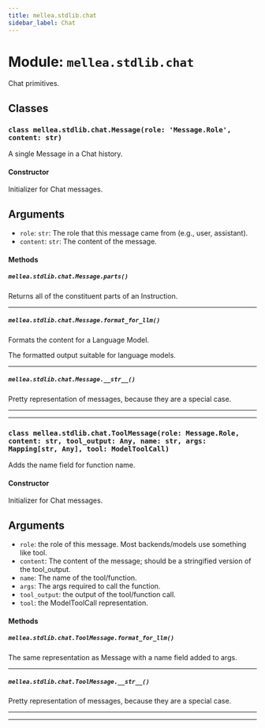 ```yaml
---
title: mellea.stdlib.chat
sidebar_label: Chat
---
```


# Module: `mellea.stdlib.chat`

Chat primitives.

## Classes

### `class mellea.stdlib.chat.Message(role: 'Message.Role', content: str)`

A single Message in a Chat history.

#### Constructor

Initializer for Chat messages.


## Arguments

* `role`: `str`: The role that this message came from (e.g., user, assistant).
* `content`: `str`: The content of the message.

#### Methods

##### `mellea.stdlib.chat.Message.parts()`

Returns all of the constituent parts of an Instruction.

-----

##### `mellea.stdlib.chat.Message.format_for_llm()`

Formats the content for a Language Model.

The formatted output suitable for language models.

-----

##### `mellea.stdlib.chat.Message.__str__()`

Pretty representation of messages, because they are a special case.

-----

---

### `class mellea.stdlib.chat.ToolMessage(role: Message.Role, content: str, tool_output: Any, name: str, args: Mapping[str, Any], tool: ModelToolCall)`

Adds the name field for function name.

#### Constructor

Initializer for Chat messages.


## Arguments

* `role`: the role of this message. Most backends/models use something like tool.
* `content`: The content of the message; should be a stringified version of the tool_output.
* `name`: The name of the tool/function.
* `args`: The args required to call the function.
* `tool_output`: the output of the tool/function call.
* `tool`: the ModelToolCall representation.

#### Methods

##### `mellea.stdlib.chat.ToolMessage.format_for_llm()`

The same representation as Message with a name field added to args.

-----

##### `mellea.stdlib.chat.ToolMessage.__str__()`

Pretty representation of messages, because they are a special case.

-----

---
